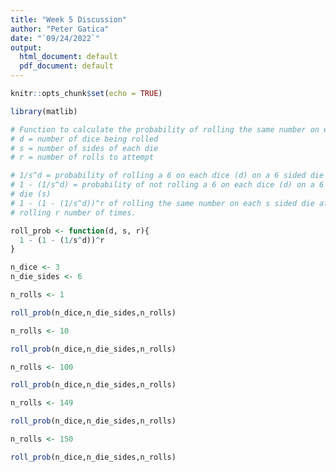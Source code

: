 ```yaml
---
title: "Week 5 Discussion"
author: "Peter Gatica"
date: "`09/24/2022`"
output:
  html_document: default
  pdf_document: default
---
```


```r
knitr::opts_chunk$set(echo = TRUE)
```

```r
library(matlib)
```

```r
# Function to calculate the probability of rolling the same number on each die.
# d = number of dice being rolled
# s = number of sides of each die
# r = number of rolls to attempt

# 1/s^d = probability of rolling a 6 on each dice (d) on a 6 sided die (s)
# 1 - (1/s^d) = probability of not rolling a 6 on each dice (d) on a 6 sided 
# die (s)
# 1 - (1 - (1/s^d))^r of rolling the same number on each s sided die after 
# rolling r number of times.

roll_prob <- function(d, s, r){
  1 - (1 - (1/s^d))^r
}
```

```r
n_dice <- 3
n_die_sides <- 6
```

```r
n_rolls <- 1

roll_prob(n_dice,n_die_sides,n_rolls)
```

```r
n_rolls <- 10

roll_prob(n_dice,n_die_sides,n_rolls)
```

```r
n_rolls <- 100

roll_prob(n_dice,n_die_sides,n_rolls)
```

```r
n_rolls <- 149

roll_prob(n_dice,n_die_sides,n_rolls)
```

```r
n_rolls <- 150

roll_prob(n_dice,n_die_sides,n_rolls)
```

